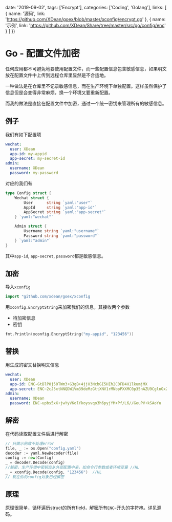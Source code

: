 
  date: '2019-09-02',
  tags: ['Encrypt'],
  categories: ['Coding', 'Golang'],
  links: [
    {
      name: '源码',
      link: 'https://github.com/XDean/goex/blob/master/xconfig/encrypt.go'
    },
    {
      name: '示例',
      link: 'https://github.com/XDean/Share/tree/master/src/go/config/enc'
    }
  ]
})


# Go - 配置文件加密

任何应用都不可避免地要使用配置文件，而一些配置信息包含敏感信息，如果明文放在配置文件中上传到远程仓库里显然是不合适地。

一种做法是在仓库里不记录敏感信息，而在生产环境下单独配置。这样虽然保护了信息但是会变得非常麻烦，换一个环境又要重新配置。

而我的做法是直接在配置文件中加密，通过一个统一密钥来管理所有的敏感信息。

## 例子

我们有如下配置项

```yaml
wechat:
  user: XDean
  app-id: my-appid
  app-secret: my-secret-id
admin:
  username: XDean
  password: my-password
```

对应的我们有

```go
type Config struct {
	Wechat struct {
		User      string `yaml:"user"`
		AppId     string `yaml:"app-id"`
		AppSecret string `yaml:"app-secret"`
	} `yaml:"wechat"`

	Admin struct {
		Username string `yaml:"username"`
		Password string `yaml:"password"`
	} `yaml:"admin"`
}
```

其中`app-id`, `app-secret`, `password`都是敏感信息。

## 加密

导入`xconfig`

```go
import "github.com/xdean/goex/xconfig
```

用`xconfig.EncryptString`来加密我们的信息，其接收两个参数

- 待加密信息
- 密钥

```go
fmt.Println(xconfig.EncryptString("my-appid", "123456"))
```

## 替换

用生成的密文替换明文信息

```yaml
wechat:
  user: XDean
  app-id: ENC~GtBlP0j50TWm3+G3gB+4jjH3NcbGI5HIh2C0FD4H1lkumjMX
  app-secret: ENC~2cJ5xtNNQDW1Vm39deMzGttXNV1rMNbpPXXMC0p35nAZU9CglnOx2w==
admin:
  username: XDean
  password: ENC~upbs5xX+jwYyVKolYkoysvqo3h6pyjYM+Pf/L6//GeuPV+kSAoYu  
```

## 解密

在代码读取配置文件后进行解密

```go
// 只做示例故不处理error
file, _ := os.Open("config.yaml")
decoder := yaml.NewDecoder(file)
config := new(Config)
_ = decoder.Decode(config)
//解密，生产环境中密钥应从外部配置中来，如命令行参数或者环境变量 //HL
_ = xconfig.Decode(config, "123456")  //HL
// 现在你的config对象已经解密
```

## 原理

原理很简单，循环遍历struct的所有field，解密所有`ENC~`开头的字符串。详见源码。